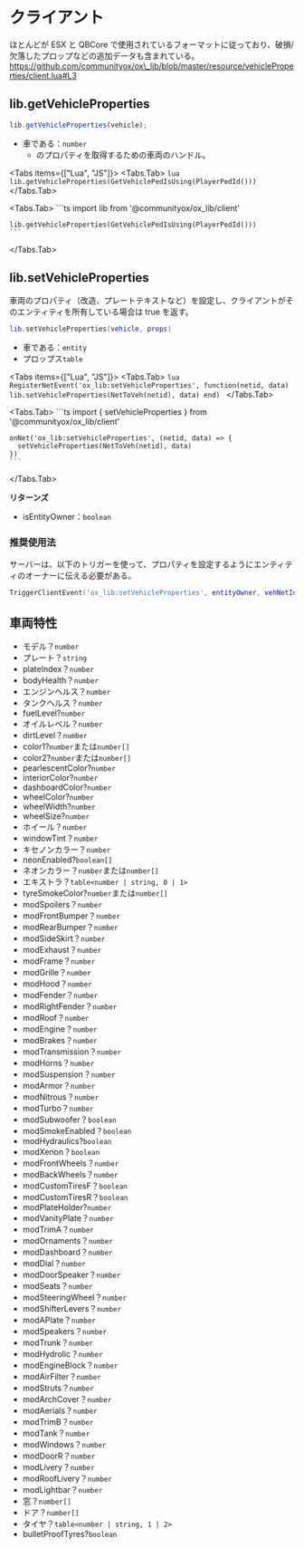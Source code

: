 # クライアント

ほとんどが ESX と QBCore で使用されているフォーマットに従っており、破損/欠落したプロップなどの追加データも含まれている。\
https://github.com/communityox/ox\_lib/blob/master/resource/vehicleProperties/client.lua#L3


## lib.getVehicleProperties

```ts
lib.getVehicleProperties(vehicle);
```

- 車である：`number`
  - のプロパティを取得するための車両のハンドル。

<Tabs items={["Lua", "JS"]}>
  <Tabs.Tab>
    ```lua
    lib.getVehicleProperties(GetVehiclePedIsUsing(PlayerPedId()))
    ```
  </Tabs.Tab>

  <Tabs.Tab>
    ```ts
    import lib from '@communityox/ox_lib/client'

    lib.getVehicleProperties(GetVehiclePedIsUsing(PlayerPedId()))
    ```

  </Tabs.Tab>
</Tabs>

## lib.setVehicleProperties

車両のプロパティ（改造、プレートテキストなど）を設定し、クライアントがそのエンティティを所有している場合は true を返す。

```lua
lib.setVehicleProperties(vehicle, props)
```

- 車である：`entity`
- プロップス`table`

<Tabs items={["Lua", "JS"]}>
  <Tabs.Tab>
    ```lua
    RegisterNetEvent('ox_lib:setVehicleProperties', function(netid, data)
        lib.setVehicleProperties(NetToVeh(netid), data)
    end)
    ```
  </Tabs.Tab>

  <Tabs.Tab>
    ```ts
    import { setVehicleProperties } from '@communityox/ox_lib/client'

    onNet('ox_lib:setVehicleProperties', (netid, data) => {
      setVehicleProperties(NetToVeh(netid), data)
    })
    ```

  </Tabs.Tab>
</Tabs>

**リターンズ**

- isEntityOwner：`boolean`

### 推奨使用法

サーバーは、以下のトリガーを使って、プロパティを設定するようにエンティティのオーナーに伝える必要がある。

```lua
TriggerClientEvent('ox_lib:setVehicleProperties', entityOwner, vehNetId, data)
```

## 車両特性

- モデル？`number`
- プレート？`string`
- plateIndex？`number`
- bodyHealth？`number`
- エンジンヘルス？`number`
- タンクヘルス？`number`
- fuelLevel?`number`
- オイルレベル？`number`
- dirtLevel？`number`
- color1?`number`または`number[]`
- color2?`number`または`number[]`
- pearlescentColor?`number`
- interiorColor?`number`
- dashboardColor?`number`
- wheelColor?`number`
- wheelWidth?`number`
- wheelSize?`number`
- ホイール？`number`
- windowTint？`number`
- キセノンカラー？`number`
- neonEnabled?`boolean[]`
- ネオンカラー？`number`または`number[]`
- エキストラ？`table<number | string, 0 | 1>`
- tyreSmokeColor?`number`または`number[]`
- modSpoilers？`number`
- modFrontBumper？`number`
- modRearBumper？`number`
- modSideSkirt？`number`
- modExhaust？`number`
- modFrame？`number`
- modGrille？`number`
- modHood？`number`
- modFender？`number`
- modRightFender？`number`
- modRoof？`number`
- modEngine？`number`
- modBrakes？`number`
- modTransmission？`number`
- modHorns？`number`
- modSuspension？`number`
- modArmor？`number`
- modNitrous？`number`
- modTurbo？`number`
- modSubwoofer？`boolean`
- modSmokeEnabled？`boolean`
- modHydraulics?`boolean`
- modXenon？`boolean`
- modFrontWheels？`number`
- modBackWheels？`number`
- modCustomTiresF？`boolean`
- modCustomTiresR？`boolean`
- modPlateHolder?`number`
- modVanityPlate？`number`
- modTrimA？`number`
- modOrnaments？`number`
- modDashboard？`number`
- modDial？`number`
- modDoorSpeaker？`number`
- modSeats？`number`
- modSteeringWheel？`number`
- modShifterLevers？`number`
- modAPlate？`number`
- modSpeakers？`number`
- modTrunk？`number`
- modHydrolic？`number`
- modEngineBlock？`number`
- modAirFilter？`number`
- modStruts？`number`
- modArchCover？`number`
- modAerials？`number`
- modTrimB？`number`
- modTank？`number`
- modWindows？`number`
- modDoorR？`number`
- modLivery？`number`
- modRoofLivery？`number`
- modLightbar？`number`
- 窓？`number[]`
- ドア？`number[]`
- タイヤ？`table<number | string, 1 | 2>`
- bulletProofTyres?`boolean`
